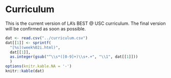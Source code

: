 # Curriculum

This is the current version of LA's BEST \@ USC curriculum. The final version will
be confirmed as soon as possible.

```r
dat <- read.csv("../curriculum.csv")
dat[[1]] <- sprintf(
  "[%s](week%02i.html)",
  dat[[1]],
  as.integer(gsub("^\\s*([0-9]+)\\s+.+", "\\1", dat[[1]]))
  )
options(knitr.kable.NA = '-')
knitr::kable(dat)
```

